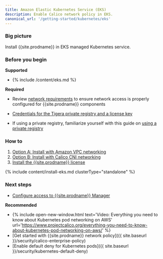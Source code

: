 ```yaml
---
title: Amazon Elastic Kubernetes Service (EKS)
description: Enable Calico network policy in EKS.
canonical_url: '/getting-started/kubernetes/eks'
---
```


### Big picture

Install {{site.prodname}} in EKS managed Kubernetes service.

### Before you begin

**Supported**
- {% include /content/eks.md %}

**Required**

- Review [network requirements]({{site.baseurl}}/getting-started/kubernetes/requirements#network-requirements) to ensure network access is properly configured for {{site.prodname}} components

- [Credentials for the Tigera private registry and a license key]({{site.baseurl}}/getting-started/calico-enterprise)

- If using a private registry, familiarize yourself with this guide on [using a private registry]({{site.baseurl}}/getting-started/private-registry)

### How to

1. [Option A: Install with Amazon VPC networking](#install-eks-with-amazon-vpc-networking)
1. [Option B: Install with Calico CNI networking](#install-eks-with-calico-networking)
1. [Install the {{site.prodname}} license](#install-the-calico-enterprise-license)

{% include content/install-eks.md clusterType="standalone" %}

### Next steps

- [Configure access to {{site.prodname}} Manager]({{site.baseurl}}/getting-started/cnx/access-the-manager)

**Recommended**
- {% include open-new-window.html text='Video: Everything you need to know about Kubernetes pod networking on AWS' url='https://www.projectcalico.org/everything-you-need-to-know-about-kubernetes-pod-networking-on-aws/' %}
- [Get started with {{site.prodname}} network policy]({{ site.baseurl }}/security/calico-enterprise-policy)
- [Enable default deny for Kubernetes pods]({{ site.baseurl }}/security/kubernetes-default-deny)
